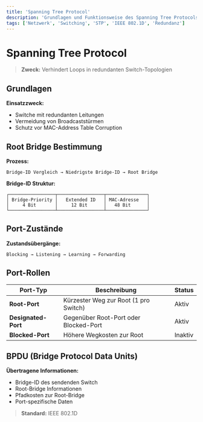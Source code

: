 ```yaml
---
title: 'Spanning Tree Protocol'
description: 'Grundlagen und Funktionsweise des Spanning Tree Protocols zur Vermeidung von Loops in Switch-Topologien'
tags: ['Netzwerk', 'Switching', 'STP', 'IEEE 802.1D', 'Redundanz']
---
```


# Spanning Tree Protocol

> **Zweck:** Verhindert Loops in redundanten Switch-Topologien

## Grundlagen

**Einsatzzweck:**
- Switche mit redundanten Leitungen
- Vermeidung von Broadcaststürmen
- Schutz vor MAC-Address Table Corruption

## Root Bridge Bestimmung

**Prozess:**
```
Bridge-ID Vergleich → Niedrigste Bridge-ID → Root Bridge
```

**Bridge-ID Struktur:**
```
┌─────────────────┬─────────────────┬───────────────┐
│ Bridge-Priority │   Extended ID   │ MAC-Adresse   │
│     4 Bit       │     12 Bit      │   48 Bit      │
└─────────────────┴─────────────────┴───────────────┘
```

## Port-Zustände

**Zustandsübergänge:**
```
Blocking → Listening → Learning → Forwarding
```

## Port-Rollen

| Port-Typ | Beschreibung | Status |
|----------|-------------|--------|
| **Root-Port** | Kürzester Weg zur Root (1 pro Switch) | Aktiv |
| **Designated-Port** | Gegenüber Root-Port oder Blocked-Port | Aktiv |
| **Blocked-Port** | Höhere Wegkosten zur Root | Inaktiv |

## BPDU (Bridge Protocol Data Units)

**Übertragene Informationen:**
- Bridge-ID des sendenden Switch
- Root-Bridge Informationen
- Pfadkosten zur Root-Bridge
- Port-spezifische Daten

> **Standard:** IEEE 802.1D
